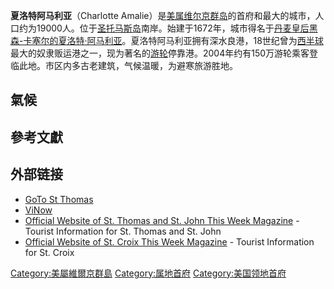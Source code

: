 {{Expand|time=2018-03-30T11:00:03+00:00}}
{{Infobox settlement
|name                   = 夏洛特阿马利亚
|official_name          = 
|other_name             =
|native_name            =  Charlotte Amalie
|nickname               =
|settlement_type        = 
|total_type             = 
|motto                  =
|image_skyline          = CharlotteAmalie.png
|imagesize              =
|image_caption          = 夏洛特阿马利亚
|image_flag             =
|flag_size              =
|image_seal             =
|seal_size              =
|image_shield           =
|shield_size            =
|image_blank_emblem     =
|blank_emblem_type      =
|blank_emblem_size      =
|image_map              =
|mapsize                =
|map_caption            =
|image_map1             =
|mapsize1               =
|map_caption1           =
|image_dot_map          =Locator Map Virgin Islands NP.PNG
|dot_mapsize            =250px
|dot_map_caption        =
|dot_x =50  |dot_y =87
|pushpin_map            = USA Virgin Islands
|pushpin_label_position = bottom
|pushpin_map_caption    =
|pushpin_mapsize        =
|coordinates_region     = US-VI
|subdivision_type       = 國家
|subdivision_name      = {{flag|美国}}
|subdivision_type1      = 島嶼
|subdivision_name1      = [[圣托马斯岛|圣托马斯岛]]
|seat_type              =
|seat                   =
|parts_type             =
|parts_style            = 
|parts                  = 
|p1                     =
|p2                     = 
|government_footnotes   =
|government_type        =
|leader_title           =
|leader_name            =
|leader_title1          =  
|leader_name1           =
|established_title      =  
|established_date       =
|area_magnitude         =
|unit_pref                = Imperial
|area_footnotes           =
|area_total_km2           = 
|area_land_km2            = 
|area_water_km2           =
|area_total_sq_mi         =
|area_land_sq_mi          =
|area_water_sq_mi         =
|area_water_percent       =
|elevation_footnotes    =  
|elevation_m            =
|elevation_ft           =
|elevation_max_m            =
|elevation_max_ft           =
|elevation_min_m            =
|elevation_min_ft           =
|population_as_of               =2000
|population_footnotes           =
|population_note                =
|population_total               =18914
|population_density_km2         = 
|population_density_sq_mi       =

|timezone               =
|utc_offset             =
|timezone_DST           =
|utc_offset_DST         =
|coor_type              = 
|latd=18 |latm=21 |lats= |latNS=N
|longd=64 |longm=57 |longs= |longEW=W
|postal_code_type       = ZIP code
|postal_code            = 00801 - 00804
|area_code              = 340
|website                =
|footnotes              =
}}
'''夏洛特阿马利亚'''（Charlotte Amalie）是[[美属维尔京群岛|美属维尔京群岛]]的首府和最大的城市，人口约为19000人。位于[[聖托馬斯島_(美屬維爾京群島)|圣托马斯岛]]南岸。始建于1672年，城市得名于[[丹麦|丹麦]][[皇后|皇后]][[夏洛特·阿瑪莉埃_(黑森-卡塞爾)|黑森-卡塞尔的夏洛特·阿马利亚]]。夏洛特阿马利亚拥有深水良港，18世纪曾为[[西半球|西半球]]最大的奴隶贩运港之一，现为著名的[[游轮|游轮]]停靠港。2004年约有150万游轮乘客登临此地。市区内多古老建筑，气候温暖，为避寒旅游胜地。

== 氣候 ==
{{Weather box
|location = 夏洛特阿马利亚
|single line = yes
|Jan high F = 86
|Feb high F = 86
|Mar high F = 86
|Apr high F = 88
|May high F = 88
|Jun high F = 90
|Jul high F = 90
|Aug high F = 91
|Sep high F = 90
|Oct high F = 90
|Nov high F = 88
|Dec high F = 86
|Jan low F = 72
|Feb low F = 72
|Mar low F = 72
|Apr low F = 74
|May low F = 76
|Jun low F = 77
|Jul low F = 78
|Aug low F = 78
|Sep low F = 77
|Oct low F = 76
|Nov low F = 75
|Dec low F = 73
|Jan precipitation inch = 1.89
|Feb precipitation inch = 1.51
|Mar precipitation inch = 1.52
|Apr precipitation inch = 2.39
|May precipitation inch = 3.36
|Jun precipitation inch = 2.35
|Jul precipitation inch = 2.42
|Aug precipitation inch = 3.50
|Sep precipitation inch = 5.34
|Oct precipitation inch = 5.57
|Nov precipitation inch = 5.28
|Dec precipitation inch = 2.74
|source 1 = <ref name=weather1>{{cite web | url =http://www.weather.com/outlook/travel/businesstraveler/wxclimatology/monthly/00801 | title =Monthly Averages for Saint Thomas, VI (00801) | accessdate =May 13, 2009 | publisher =[[The_Weather_Channel_(United_States)|The Weather Channel]] | language = | archive-url =https://web.archive.org/web/20101203140210/http://www.weather.com/outlook/travel/businesstraveler/wxclimatology/monthly/00801 | archive-date =2010-12-03 | dead-url =yes }}</ref>
|date=2010年8月
}}
== 參考文獻 ==
{{reflist}}
== 外部链接 ==
* [http://Gotostthomas.com GoTo St Thomas] {{Wayback|url=http://gotostthomas.com/ |date=20200823041124 }}
* [http://vinow.com ViNow] {{Wayback|url=http://vinow.com/ |date=20200828040726 }}
* [http://www.virginislandsthisweek.com Official Website of St. Thomas and St. John This Week Magazine] {{Wayback|url=http://www.virginislandsthisweek.com/ |date=20201003082550 }} - Tourist Information for St. Thomas and St. John
* [http://www.stcroixthisweek.com Official Website of St. Croix This Week Magazine] {{Wayback|url=http://www.stcroixthisweek.com/ |date=20180509073541 }} - Tourist Information for St. Croix
{{Commons category|Charlotte Amalie}}
{{Coord|18|21|N|64|57|W|type:isle|display=title}}

{{美国各州和领地首府}}
{{Authority control}}
[[Category:美屬維爾京群島|Category:美屬維爾京群島]]
[[Category:属地首府|Category:属地首府]]
[[Category:美国领地首府|Category:美国领地首府]]